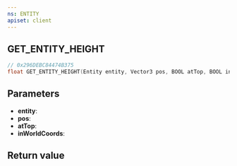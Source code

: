 ```yaml
---
ns: ENTITY
apiset: client
---
```

## GET_ENTITY_HEIGHT

```c
// 0x296DEBC84474B375
float GET_ENTITY_HEIGHT(Entity entity, Vector3 pos, BOOL atTop, BOOL inWorldCoords);
```


## Parameters
* **entity**:
* **pos**:
* **atTop**:
* **inWorldCoords**:

## Return value